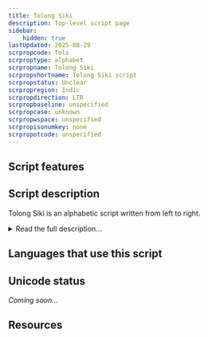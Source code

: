 ```yaml
---
title: Tolong Siki
description: Top-level script page
sidebar:
    hidden: true
lastUpdated: 2025-08-29
scrpropcode: Tols
scrproptype: alphabet
scrpropname: Tolong Siki
scrpropshortname: Tolong Siki script
scrpropstatus: Unclear
scrpropregion: Indic
scrpropdirection: LTR
scrpropbaseline: unspecified
scrpropcase: unknown
scrpropwspace: unspecified
scrpropisonumkey: none
scrpropotcode: unspecified
---
```



## Script features

<ScriptInfo />

## Script description

Tolong Siki is an alphabetic script written from left to right.

<details>
<summary>Read the full description...</summary>It was developed in 1999 for writing Kurukh, a Dravidian language spoken primarily in the states of Jharkhand, Bihar, and Chattisgarh; however it is unknown whether or not it is still used for this purpose.

_This script is not currently recognized by the [ISO 15924 standard](http://www.unicode.org/iso15924/), but is included in ScriptSource for research purposes. If you have any information on this script, please add the information to this site. Your contributions can be a great help in refining and expanding the ISO 15924 standard. The [Script Encoding Initiative](http://www.linguistics.berkeley.edu/sei/) is working to support the inclusion of this script in the standard, and contributions here will support their efforts._
</details>

## Languages that use this script

<WsList script='Tols' wsMax='5' />

## Unicode status

_Coming soon..._

## Resources

<ScriptResources detailSummary='seemore' />

